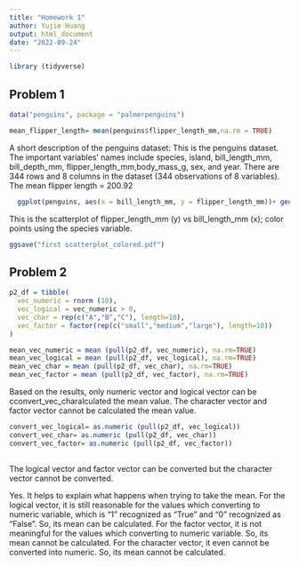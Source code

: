 ```yaml
---
title: "Homework 1"
author: Yujie Huang
output: html_document
date: "2022-09-24"
---
```



```r
library (tidyverse)
```

## Problem 1

```r
data("penguins", package = "palmerpenguins")
```

```r
mean_flipper_length= mean(penguins$flipper_length_mm,na.rm = TRUE)  
```
A short description of the penguins dataset:
This is the penguins dataset. The important variables' names include species, island, bill_length_mm, bill_depth_mm, flipper_length_mm,body_mass_g, sex, and year. 
There are 344 rows and 8 columns in the dataset (344 observations of 8 variables). 
The mean flipper length = 200.92



```r
  ggplot(penguins, aes(x = bill_length_mm, y = flipper_length_mm))+ geom_point(aes(color=species))

```

This is the scatterplot of flipper_length_mm (y) vs bill_length_mm (x); color points using the species variable. 


```r
ggsave("first scatterplot_colored.pdf")
```



## Problem 2

```r
p2_df = tibble(
  vec_numeric = rnorm (10),
  vec_logical = vec_numeric > 0,
  vec_char = rep(c("A","B","C"), length=10),
  vec_factor = factor(rep(c("small","medium","large"), length=10))
)


```



```r

mean_vec_numeric = mean (pull(p2_df, vec_numeric), na.rm=TRUE)
mean_vec_logical = mean (pull(p2_df, vec_logical), na.rm=TRUE)
mean_vec_char = mean (pull(p2_df, vec_char), na.rm=TRUE)
mean_vec_factor = mean (pull(p2_df, vec_factor), na.rm=TRUE)
```

Based on the results, only numeric vector and logical vector can be 
cconvert_vec_charalculated the mean value. The character vector and factor vector 
cannot be calculated the mean value. 




```r
convert_vec_logical= as.numeric (pull(p2_df, vec_logical))
convert_vec_char= as.numeric (pull(p2_df, vec_char))
convert_vec_factor= as.numeric (pull(p2_df, vec_factor))
            
```


The logical vector and factor vector can be converted but the character
vector cannot be converted.

Yes. It helps to explain what happens when trying to take the mean.
For the logical vector, it is still reasonable for the values which
converting to numeric variable, which is "1" recognized as "True" and 
"0" recognized as "False". So, its mean can be calculated.
For the factor vector, it is not meaningful for the values which 
converting to numeric variable. So, its mean cannot be calculated.
For the character vector, it even cannot be converted into numeric.
So, its mean cannot be calculated.


